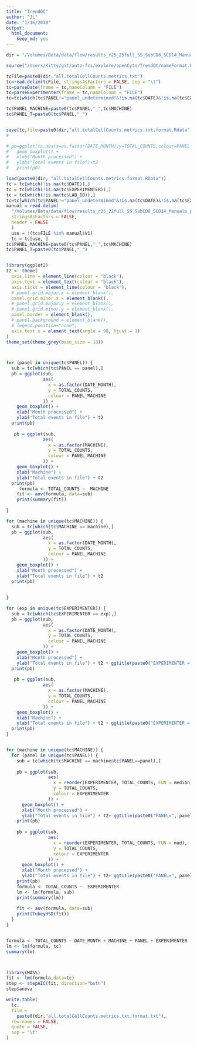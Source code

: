 ```yaml
---
title: "TrendQC"
author: "JL"
date: "1/16/2018"
output: 
  html_document: 
    keep_md: yes
---
```

```r

dir = "/Volumes/Beta/data/flow/results_r25_25full_SS_SubCD8_SCD14_Manuals/FULL/"

```

```r

source("/Users/Kitty/git/auto-fcs/explore/openCyto/TrendQC/nameFormat.R")

tcFile=paste0(dir,"all.totalCellCounts.metrics.txt")
tc=read.delim(tcFile, stringsAsFactors = FALSE, sep = "\t")
tc=parseDate(frame = tc,nameColumn = "FILE")
tc=parseExperimenter(frame = tc,nameColumn = "FILE")
tc=tc[which(tc$PANEL!="panel_undetermined"&!is.na(tc$DATE)&!is.na(tc$EXPERIMENTER)),]

tc$PANEL_MACHINE=paste0(tc$PANEL,"_",tc$MACHINE)
tc$PANEL_T=paste0(tc$PANEL,"_")


save(tc,file=paste0(dir,"all.totalCellCounts.metrics.txt.format.Rdata"))
# 

# pb=ggplot(tc,aes(x=as.factor(DATE_MONTH),y=TOTAL_COUNTS,colour=PANEL_MACHINE)) +
#   geom_boxplot() +
#   xlab("Month processed") +
#   ylab("Total events in file")+t2
#   print(pb)
```


```r

load(paste0(dir, "all.totalCellCounts.metrics.format.RData"))
tc = tc[which(!is.na(tc$DATE)),]
tc = tc[which(!is.na(tc$EXPERIMENTER)),]
tc = tc[which(!is.na(tc$LAB_ID)),]
tc=tc[which(tc$PANEL!="panel_undetermined"&!is.na(tc$DATE)&!is.na(tc$EXPERIMENTER)),]
manual = read.delim(
  "/Volumes/Beta/data/flow/results_r25_22full_SS_SubCD8_SCD14_Manuals_partialTest/manual",
  stringsAsFactors = FALSE,
  header = FALSE
  )
  use = !(tc$FILE %in% manual$V1)
  tc = tc[use, ]
tc$PANEL_MACHINE=paste0(tc$PANEL,"_",tc$MACHINE)
tc$PANEL_T=paste0(tc$PANEL,"_")


library(ggplot2)
t2 <- theme(
  axis.line = element_line(colour = "black"),
  axis.text = element_text(colour = "black"),
  axis.ticks = element_line(colour = "black"),
  # panel.grid.major.x = element_blank(),
  panel.grid.minor.x = element_blank(),
  # panel.grid.major.y = element_blank(),
  # panel.grid.minor.y = element_blank(),
  panel.border = element_blank(),
  # panel.background = element_blank(),
  # legend.position="none",
  axis.text.x = element_text(angle = 90, hjust = 1)
)
theme_set(theme_grey(base_size = 18))



for (panel in unique(tc$PANEL)) {
  sub = tc[which(tc$PANEL == panel),]
  pb = ggplot(sub,
              aes(
                x = as.factor(DATE_MONTH),
                y = TOTAL_COUNTS,
                colour = PANEL_MACHINE
              )) +
    geom_boxplot() +
    xlab("Month processed") +
    ylab("Total events in file") + t2
  print(pb)
  
   pb = ggplot(sub,
              aes(
                x = as.factor(MACHINE),
                y = TOTAL_COUNTS,
                colour = PANEL_MACHINE
              )) +
    geom_boxplot() +
    xlab("Machine") +
    ylab("Total events in file") + t2
  print(pb)
     formula <- TOTAL_COUNTS ~  MACHINE
    fit <- aov(formula, data=sub)
    print(summary(fit))    
  
}

for (machine in unique(tc$MACHINE)) {
  sub = tc[which(tc$MACHINE == machine),]
  pb = ggplot(sub,
              aes(
                x = as.factor(DATE_MONTH),
                y = TOTAL_COUNTS,
                colour = PANEL_MACHINE
              )) +
    geom_boxplot() +
    xlab("Month processed") +
    ylab("Total events in file") + t2
  print(pb)
  
  
}

for (exp in unique(tc$EXPERIMENTER)) {
  sub = tc[which(tc$EXPERIMENTER == exp),]
  pb = ggplot(sub,
              aes(
                x = as.factor(DATE_MONTH),
                y = TOTAL_COUNTS,
                colour = PANEL_MACHINE
              )) +
    geom_boxplot() +
    xlab("Month processed") +
    ylab("Total events in file") + t2 + ggtitle(paste0("EXPERIMENTER = ", exp))
  print(pb)
  
   pb = ggplot(sub,
              aes(
                x = as.factor(MACHINE),
                y = TOTAL_COUNTS,
                colour = PANEL_MACHINE
              )) +
    geom_boxplot() +
    xlab("Machine") +
    ylab("Total events in file") + t2 + ggtitle(paste0("EXPERIMENTER = ", exp))
  print(pb)
}


for (machine in unique(tc$MACHINE)) {
  for (panel in unique(tc$PANEL)) {
    sub = tc[which(tc$MACHINE == machine&tc$PANEL==panel),]
    
    pb = ggplot(sub,
                aes(
                  x = reorder(EXPERIMENTER, TOTAL_COUNTS, FUN = median),
                  y = TOTAL_COUNTS,
                  colour = EXPERIMENTER
                )) +
      geom_boxplot() +
      xlab("Month processed") +
      ylab("Total events in file") + t2+ ggtitle(paste0("PANEL=", panel,"\nMACHINE=",machine, "\nORDER=MEDIAN"))
    print(pb)
    
    pb = ggplot(sub,
                aes(
                  x = reorder(EXPERIMENTER, TOTAL_COUNTS, FUN = mad),
                  y = TOTAL_COUNTS,
                  colour = EXPERIMENTER
                )) +
      geom_boxplot() +
      xlab("Month processed") +
      ylab("Total events in file") + t2+ ggtitle(paste0("PANEL=", panel,"\nMACHINE=",machine, "\nORDER=MAD"))
    print(pb)
    formula <- TOTAL_COUNTS ~  EXPERIMENTER
    lm <- lm(formula, sub)
    print(summary(lm))
    
    fit <- aov(formula, data=sub)
    print(TukeyHSD(fit))
  }
}


formula <- TOTAL_COUNTS ~ DATE_MONTH + MACHINE + PANEL + EXPERIMENTER
lm <- lm(formula, tc)
summary(lm)



library(MASS)
fit <- lm(formula,data=tc)
step <- stepAIC(fit, direction="both")
step$anova

write.table(
  tc,
  file =
    paste0(dir,"all.totalCellCounts.metrics.txt.format.txt"),
  row.names = FALSE,
  quote = FALSE,
  sep = "\t"
)


```

